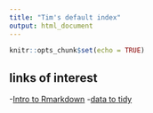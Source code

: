 ```yaml
---
title: "Tim's default index"
output: html_document
---
```


```r
knitr::opts_chunk$set(echo = TRUE)
```

## links of interest

-[Intro to Rmarkdown](intro-to-rmarkdown.html)
-[data to tidy](Lesson-8.html)

